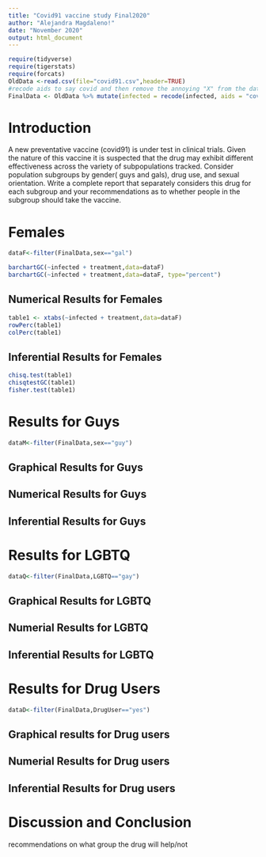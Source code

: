 ```yaml
---
title: "Covid91 vaccine study Final2020"
author: "Alejandra Magdaleno!"
date: "November 2020"
output: html_document
---
```


```r
require(tidyverse)
require(tigerstats)
require(forcats)
OldData <-read.csv(file="covid91.csv",header=TRUE)
#recode aids to say covid and then remove the annoying "X" from the dataframe
FinalData <- OldData %>% mutate(infected = recode(infected, aids = "covid", none = "OK" )) %>% select(-one_of("X"))
```

# Introduction

<!--In this section you explain what you are trying to show.  Where did the data come from?  What is the research or other question you are trying to answer?.  If you skimp in this section expect to be marked down in your grade. Paint a picture of the project a couple of paragraphs is expected!-->

A new  preventative vaccine (covid91) is under test in clinical trials. Given the nature of this vaccine it is suspected that the drug may exhibit different effectiveness across the variety of subpopulations tracked. Consider population subgroups by gender( guys and gals), drug use, and sexual orientation. Write a complete report that separately considers this drug for each subgroup and your recommendations as to whether people in the subgroup should take the vaccine.

# Females

```r
dataF<-filter(FinalData,sex=="gal")

```

```r
barchartGC(~infected + treatment,data=dataF)
barchartGC(~infected + treatment,data=dataF, type="percent")

```

## Numerical Results for Females

```r
table1 <- xtabs(~infected + treatment,data=dataF)
rowPerc(table1)
colPerc(table1)
```
<!--Decide on your methods:  use "variable analysis" or other appropriate descriptors.  Make sure to choose at least one graphical method and at least one numerical method. Discuss what data manipulations may be needed for example subsetting or other binning procedures and what sort of graphical displays and inferential tools will be used!-->

## Inferential Results for Females

```r
chisq.test(table1)
chisqtestGC(table1)
fisher.test(table1)
```
<!--Divide this section into two sub-sections:  One for your descriptive  results and one for your inferential results.!-->

# Results for Guys

```r
dataM<-filter(FinalData,sex=="guy")

```

## Graphical Results for Guys

## Numerical Results for Guys

## Inferential Results for Guys

# Results for LGBTQ

```r
dataQ<-filter(FinalData,LGBTQ=="gay")

```

## Graphical Results for LGBTQ

## Numerial Results for LGBTQ

## Inferential Results for LGBTQ

# Results for Drug Users

```r
dataD<-filter(FinalData,DrugUser=="yes")

```

## Graphical results for Drug users

## Numerial Results for Drug users

## Inferential Results for Drug users

# Discussion and Conclusion

recommendations on what group the drug will help/not 

<!--Discussion and conclusion here.  If you found a relationship be sure to consider whether the relationship occurs because one of the variavbles causes the other, or whether they perhasps are related for some other reason.  Watch the chapter 6 videos from the GeorgeTown videos collection.!-->
